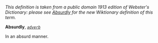 ''This definition is taken from a public domain 1913 edition of Webster's Dictionary: please see [[Absurdly]] for the new Wiktionary definition of this term.''

'''Absurdly''', ''<code>[[adverb (part of speech)|adverb]]</code>''

In an absurd manner.
